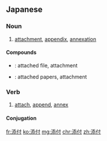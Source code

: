 ==Japanese==
{{ja-kanjitab|てん|ふ|k2=ぷ|yomi=on}}

===Noun===
{{ja-noun|てんぷ}}

# [[attachment]], [[appendix]], [[annexation]]

====Compounds====
* {{ja-r|添付ファイル|てんぷ ファイル}}: attached file, attachment
* {{ja-r|添付書類|てんぷ しょるい}}: attached papers, attachment

===Verb===
{{ja-verb-suru|てんぷ}}

# [[attach]], [[append]], [[annex]]

====Conjugation====
{{ja-suru|てんぷ}}

[[fr:添付]]
[[ko:添付]]
[[mg:添付]]
[[chr:添付]]
[[zh:添付]]